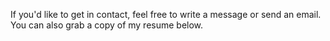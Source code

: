 If you'd like to get in contact, feel free to write a message or send an email. You can also grab a copy of my resume below.
